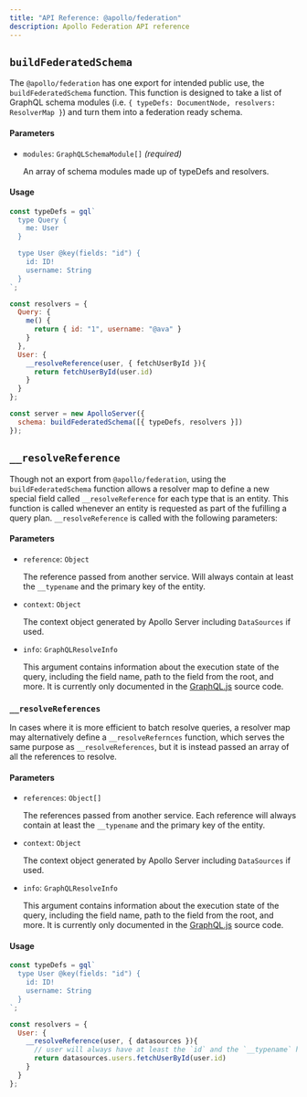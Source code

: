 ```yaml
---
title: "API Reference: @apollo/federation"
description: Apollo Federation API reference
---
```


## `buildFederatedSchema`

The `@apollo/federation` has one export for intended public use, the `buildFederatedSchema` function. This function is designed to take a list of GraphQL schema modules (i.e. `{ typeDefs: DocumentNode, resolvers: ResolverMap }`) and turn them into a federation ready schema.

#### Parameters

* `modules`: `GraphQLSchemaModule[]` _(required)_

    An array of schema modules made up of typeDefs and resolvers.

#### Usage

```js
const typeDefs = gql`
  type Query {
    me: User
  }

  type User @key(fields: "id") {
    id: ID!
    username: String
  }
`;

const resolvers = {
  Query: {
    me() {
      return { id: "1", username: "@ava" }
    }
  },
  User: {
    __resolveReference(user, { fetchUserById }){
      return fetchUserById(user.id)
    }
  }
};

const server = new ApolloServer({
  schema: buildFederatedSchema([{ typeDefs, resolvers }])
});
```

## `__resolveReference`

Though not an export from `@apollo/federation`, using the `buildFederatedSchema` function allows a resolver map to define a new special field called `__resolveReference` for each type that is an entity. This function is called whenever an entity is requested as part of the fufilling a query plan. `__resolveReference` is called with the following parameters:

#### Parameters

* `reference`: `Object`

  The reference passed from another service. Will always contain at least the `__typename` and the primary key of the entity.

* `context`: `Object`

  The context object generated by Apollo Server including `DataSources` if used.

* `info`: `GraphQLResolveInfo`

   This argument contains information about the execution state of the query, including the field name, path to the field from the root, and more. It is currently only documented in the [GraphQL.js](https://github.com/graphql/graphql-js/blob/c82ff68f52722c20f10da69c9e50a030a1f218ae/src/type/definition.js#L489-L500) source code.


### `__resolveReferences`

In cases where it is more efficient to batch resolve queries, a resolver map may alternatively define a `__resolveRefernces` function, which serves the same purpose as `__resolveReferences`, but it is instead passed an array of all the references to resolve.

#### Parameters

* `references`: `Object[]`

  The references passed from another service. Each reference will always contain at least the `__typename` and the primary key of the entity.

* `context`: `Object`

  The context object generated by Apollo Server including `DataSources` if used.

* `info`: `GraphQLResolveInfo`

   This argument contains information about the execution state of the query, including the field name, path to the field from the root, and more. It is currently only documented in the [GraphQL.js](https://github.com/graphql/graphql-js/blob/c82ff68f52722c20f10da69c9e50a030a1f218ae/src/type/definition.js#L489-L500) source code.

#### Usage

```js
const typeDefs = gql`
  type User @key(fields: "id") {
    id: ID!
    username: String
  }
`;

const resolvers = {
  User: {
    __resolveReference(user, { datasources }){
      // user will always have at least the `id` and the `__typename` here
      return datasources.users.fetchUserById(user.id)
    }
  }
};
```
